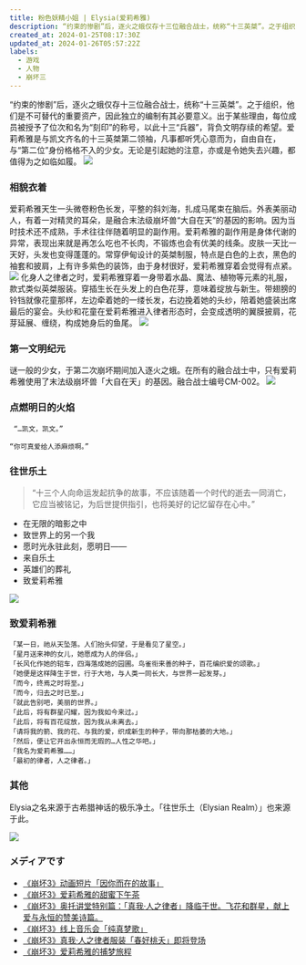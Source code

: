 ```yaml
---
title: 粉色妖精小姐 | Elysia(爱莉希雅)
description: “约束的惨剧”后，逐火之蛾仅存十三位融合战士，统称“十三英桀”。之于组织，他们是不可替代的重要资产，因此独立的编制有其必要意义。出于某些理由，每位成员被授予了位次和名为“刻印”的称号，以此十三“兵器”，背负文明存续的希望。爱莉希雅是与凯文齐名的十三英桀第二领袖，凡事都听凭心意而为，自由自在，与“第二位”身份格格不入的少女。无论是引起她的注意，亦或是令她失去兴趣，都值得为之如临如履。
created_at: 2024-01-25T08:17:30Z
updated_at: 2024-01-26T05:57:22Z
labels:
  - 游戏
  - 人物
  - 崩坏三
---
```


“约束的惨剧”后，逐火之蛾仅存十三位融合战士，统称“十三英桀”。之于组织，他们是不可替代的重要资产，因此独立的编制有其必要意义。出于某些理由，每位成员被授予了位次和名为“刻印”的称号，以此十三“兵器”，背负文明存续的希望。爱莉希雅是与凯文齐名的十三英桀第二领袖，凡事都听凭心意而为，自由自在，与“第二位”身份格格不入的少女。无论是引起她的注意，亦或是令她失去兴趣，都值得为之如临如履。
![](https://jsd.cdn.zzko.cn/gh/LycixRemix/blog@main/images/elysia/38291223092601.webp)

### 相貌衣着

爱莉希雅天生一头微卷粉色长发，平整的斜刘海，扎成马尾束在脑后。外表美丽动人，有着一对精灵的耳朵，是融合末法级崩坏兽“大自在天”的基因的影响。因为当时技术还不成熟，手术往往伴随着明显的副作用。爱莉希雅的副作用是身体代谢的异常，表现出来就是再怎么吃也不长肉，不锻炼也会有优美的线条。皮肤一天比一天好，头发也变得蓬蓬的。常穿伊甸设计的英桀制服，特点是白色的上衣，黑色的袖套和披肩，上有许多紫色的装饰，由于身材很好，爱莉希雅穿着会觉得有点紧。
![](https://jsd.cdn.zzko.cn/gh/LycixRemix/blog@main/images/elysia/91591004004718.webp)
化身人之律者之时，爱莉希雅穿着一身带着水晶、魔法、植物等元素的礼服，款式类似英桀服装。穿插生长在头发上的白色花芽，意味着绽放与新生。带翅膀的铃铛就像花童那样，左边牵着她的一缕长发，右边挽着她的头纱，陪着她盛装出席最后的宴会。头纱和花童在爱莉希雅进入律者形态时，会变成透明的翼膜披肩，花芽延展、缠绕，构成她身后的鱼尾。
![](https://jsd.cdn.zzko.cn/gh/LycixRemix/blog@main/images/elysia/67250616132307.webp)

### 第一文明纪元

谜一般的少女，于第二次崩坏期间加入逐火之蛾。在所有的融合战士中，只有爱莉希雅使用了末法级崩坏兽「大自在天」的基因。融合战士编号CM-002。
![](https://jsd.cdn.zzko.cn/gh/LycixRemix/blog@main/images/elysia/87110623113914.webp)

### 点燃明日的火焰

```
 “…凯文，凯文。”

“你可真爱给人添麻烦啊。”
```

### 往世乐土

> “十三个人向命运发起抗争的故事，不应该随着一个时代的逝去一同消亡，它应当被铭记，为后世提供指引，也将美好的记忆留存在心中。”

- 在无限的暗影之中
- 致世界上的另一个我
- 愿时光永驻此刻，愿明日——
- 来自乐土
- 英雄们的葬礼
- 致爱莉希雅

![](https://jsd.cdn.zzko.cn/gh/LycixRemix/blog@main/images/elysia/44780601153449.webp)

### 致爱莉希雅

```
「某一日，祂从天坠落。人们抬头仰望，于是看见了星空。」
「星月送来神的女儿，她愿成为人的伴侣。」
「长风化作她的轺车，四海落成她的园圃。鸟雀衔来善的种子，百花编织爱的颂歌。」
「她便是这样降生于世，行于大地，与人类一同长大，与世界一起发芽。」
「而今，终焉之时将至。」
「而今，归去之时已至。」
「就此告别吧，美丽的世界。」
「此后，将有群星闪耀，因为我如今来过。」
「此后，将有百花绽放，因为我从未离去。」
「请将我的箭、我的花、与我的爱，织成新生的种子，带向那枯萎的大地。」
「然后，便让它开出永恒而无瑕的…人性之华吧。」
「我名为爱莉希雅……」
「最初的律者，人之律者。」
```

### 其他

Elysia之名来源于古希腊神话的极乐净土。「往世乐土（Elysian Realm）」也来源于此。

![](https://jsd.cdn.zzko.cn/gh/LycixRemix/blog@main/images/elysia/80090924194814.webp)

### メディアです

- [《崩坏3》动画短片「因你而在的故事」](https://www.bilibili.com/video/BV1fY4y1F7GL/?spm_id_from=333.999.0.0&vd_source=f5da2ff2620a017d64af080ffbe6ba7c)
- [《崩坏3》爱莉希雅的甜蜜下午茶](https://www.bilibili.com/video/BV1Ta411Z7KE/?spm_id_from=333.999.0.0&vd_source=f5da2ff2620a017d64af080ffbe6ba7c)
- [《崩坏3》奥托讲堂特别篇：「真我·人之律者」降临于世。飞花和群星，献上爱与永恒的赞美诗篇。](https://www.bilibili.com/video/BV1q14y147EC/?spm_id_from=333.999.0.0&vd_source=f5da2ff2620a017d64af080ffbe6ba7c)
- [《崩坏3》线上音乐会「纯真梦歌」](https://www.bilibili.com/bangumi/play/ep672059?spm_id_from=333.999.0.0)
- [《崩坏3》真我·人之律者服装「春好桃夭」即将登场](https://www.bilibili.com/video/BV1tP411f7BY/?spm_id_from=333.999.0.0&vd_source=f5da2ff2620a017d64af080ffbe6ba7c)
- [《崩坏3》爱莉希雅的捕梦旅程](https://www.bilibili.com/video/BV1ZW4y1t7Zf/?spm_id_from=333.999.0.0&vd_source=f5da2ff2620a017d64af080ffbe6ba7c)
